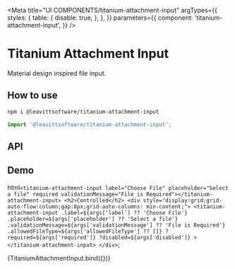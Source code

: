 
<Meta
  title="UI COMPONENTS/titanium-attachment-input"
  argTypes={{
    styles: {
      table: {
        disable: true,
      },
    },
  }}
  parameters={{
    component: 'titanium-attachment-input',
  }}
/>

# Titanium Attachment Input

Material design inspired file input.

## How to use

```bash
npm i @leavittsoftware/titanium-attachment-input
```

```js
import '@leavittsoftware/titanium-attachment-input';
```

## API

<ArgsTable story={PRIMARY_STORY} />

## Demo

  html`
    <titanium-attachment-input label="Choose File" placeholder="Select a file" required validationMessage="File is Required"></titanium-attachment-input>
    <h2>Controlled</h2>
    <div style="display:grid;grid-auto-flow:column;gap:8px;grid-auto-columns: min-content;">
      <titanium-attachment-input
        .label=${args['label'] ?? 'Choose File'}
        .placeholder=${args['placeholder'] ?? 'Select a file'}
        .validationMessage=${args['validationMessage'] ?? 'File is Required'}
        .allowedFileType=${args['allowedFileType'] ?? []}
        ?required=${args['required']}
        ?disabled=${args['disabled']}
      ></titanium-attachment-input>
    </div>
  `;

<Canvas withToolbar>
  <Story name="Docs">{TitaniumAttachmentInput.bind({})}</Story>
</Canvas>
